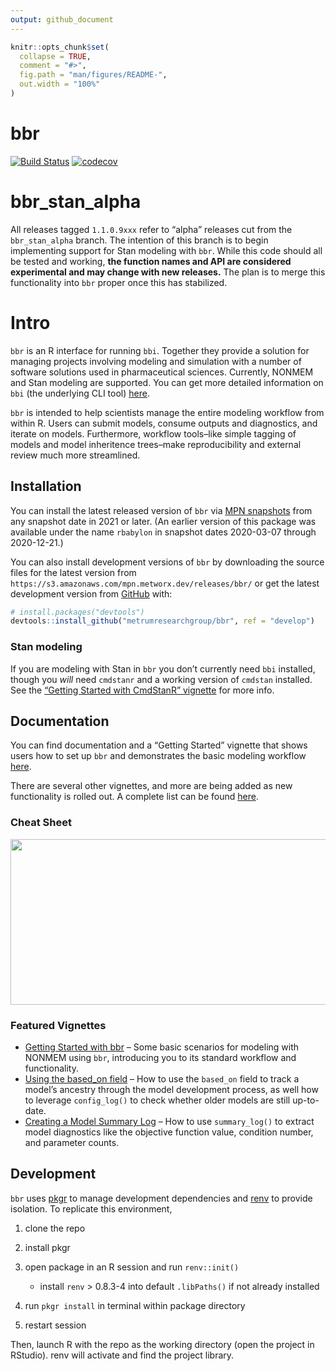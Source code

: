 ```yaml
---
output: github_document
---
```


<!-- README.md is generated from README.Rmd. Please edit that file -->

```r
knitr::opts_chunk$set(
  collapse = TRUE,
  comment = "#>",
  fig.path = "man/figures/README-",
  out.width = "100%"
)
```

# bbr 

<!-- badges: start -->
[![Build Status](https://github-drone.metrumrg.com/api/badges/metrumresearchgroup/bbr/status.svg)](https://github-drone.metrumrg.com/metrumresearchgroup/bbr)
[![codecov](https://codecov.io/gh/metrumresearchgroup/bbr/branch/develop/graph/badge.svg)](https://codecov.io/gh/metrumresearchgroup/bbr)
<!-- badges: end -->

# bbr_stan_alpha
All releases tagged `1.1.0.9xxx` refer to "alpha" releases cut from the `bbr_stan_alpha` branch. The intention of this branch is to begin implementing support for Stan modeling with `bbr`. While this code should all be tested and working, **the function names and API are considered experimental and may change with new releases.** The plan is to merge this functionality into `bbr` proper once this has stabilized.

# Intro

`bbr` is an R interface for running `bbi`. Together they provide a solution for managing projects involving modeling and simulation with a number of software solutions used in pharmaceutical sciences. Currently, NONMEM and Stan modeling are supported. You can get more detailed information on `bbi` (the underlying CLI tool)  [here](https://github.com/metrumresearchgroup/bbi).

`bbr` is intended to help scientists manage the entire modeling workflow from within R. Users can submit models, consume outputs and diagnostics, and iterate on models. Furthermore, workflow tools--like simple tagging of models and model inheritence trees--make reproducibility and external review much more streamlined.

## Installation

You can install the latest released version of `bbr` via [MPN snapshots](https://mpn.metworx.com/docs/snapshots) from any snapshot date in 2021 or later. (An earlier version of this package was available under the name `rbabylon` in snapshot dates 2020-03-07 through 2020-12-21.)

You can also install development versions of `bbr` by downloading the source files for the latest version from `https://s3.amazonaws.com/mpn.metworx.dev/releases/bbr/` or get the latest development version from [GitHub](https://github.com/) with:

``` r
# install.packages("devtools")
devtools::install_github("metrumresearchgroup/bbr", ref = "develop")
```

### Stan modeling
If you are modeling with Stan in `bbr` you don't currently need `bbi` installed, though you _will_ need `cmdstanr` and a working version of `cmdstan` installed. See the ["Getting Started with CmdStanR" vignette](https://mc-stan.org/cmdstanr/articles/cmdstanr.html) for more info.

## Documentation

You can find documentation and a "Getting Started" vignette that shows users how to set up `bbr` and demonstrates the basic modeling workflow [here](http://metrumresearchgroup.github.io/bbr/).

There are several other vignettes, and more are being added as new functionality is rolled out. A complete list can be found [here](https://metrumresearchgroup.github.io/bbr/articles/).

### Cheat Sheet

<a href="https://metrumresearchgroup.github.io/cheatsheets/bbr_nonmem_cheat_sheet.pdf"><img src="https://metrumresearchgroup.github.io/cheatsheets/thumbnails/bbr_nonmem_cheat_sheet_thumbnail.png" width="700" height="265"/></a> 

### Featured Vignettes

* [Getting Started with bbr](https://metrumresearchgroup.github.io/bbr/articles/getting-started.html) -- Some basic scenarios for modeling with NONMEM using `bbr`, introducing you to its standard workflow and functionality.
* [Using the based_on field](https://metrumresearchgroup.github.io/bbr/articles/using-based-on.html) -- How to use the `based_on` field to track a model's ancestry through the model development process, as well how to leverage `config_log()` to check whether older models are still up-to-date.
* [Creating a Model Summary Log](https://metrumresearchgroup.github.io/bbr/articles/using-summary-log.html) -- How to use `summary_log()` to extract model diagnostics like the objective function value, condition number, and parameter counts.

## Development

`bbr` uses [pkgr](https://github.com/metrumresearchgroup/pkgr) to manage 
development dependencies and [renv](https://rstudio.github.io/renv/) to provide 
isolation. To replicate this environment, 

1. clone the repo

2. install pkgr

3. open package in an R session and run `renv::init()` 
   - install `renv` > 0.8.3-4 into default `.libPaths()` if not already installed

3. run `pkgr install` in terminal within package directory

4. restart session

Then, launch R with the repo as the working directory (open the project in 
RStudio). renv will activate and find the project library.
